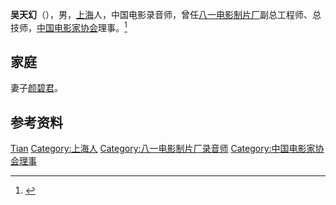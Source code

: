 '''吴天幻'''（{{bd|1921年|}}），男，[[上海|上海]]人，中国电影录音师，曾任[[八一电影制片厂|八一电影制片厂]]副总工程师、总技师，[[中国电影家协会|中国电影家协会]]理事。<ref>{{cite book|title=中囯人名大辞典·当代人物卷|author=廖盖隆等编|year=1990|publisher=上海辞书出版社|location=上海|page=}}</ref>

== 家庭 ==
妻子[[颜碧君|颜碧君]]。

== 参考资料 ==
{{reflist}}

{{Navboxes
| title  = 吴天幻在[[中国电影家协会|中国电影家协会]]的职务
| list1  =
{{中国电影工作者协会第三届理事会}}
{{中国电影家协会第四届理事会}}
{{中国电影家协会第五届理事会}}
}}

{{Authority control}}
{{DEFAULTSORT:Wu吴}}
[[Category:吴姓|Tian]]
[[Category:上海人|Category:上海人]]
[[Category:八一电影制片厂录音师|Category:八一电影制片厂录音师]]
[[Category:中国电影家协会理事|Category:中国电影家协会理事]]

{{中国人物小作品}}